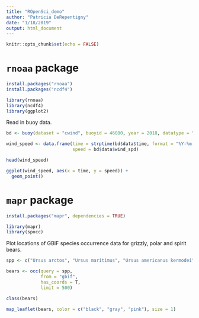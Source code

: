 ```yaml
---
title: "ROpenSci_demo"
author: "Patricia DeRepentigny"
date: "1/18/2019"
output: html_document
---
```


```r
knitr::opts_chunk$set(echo = FALSE)
```

# `rnoaa` package

```r
install.packages("rnoaa")
install.packages("ncdf4")
```

```r
library(rnoaa)
library(ncdf4)
library(ggplot2)
```

Read in buoy data.

```r
bd <- buoy(dataset = "cwind", buoyid = 46080, year = 2018, datatype = "c")
```

```r
wind_speed <- data.frame(time = strptime(bd$data$time, format = "%Y-%m-%dT%TZ"),
                         speed = bd$data$wind_spd)

head(wind_speed)
```

```r
ggplot(wind_speed, aes(x = time, y = speed)) +
  geom_point()
```

# `mapr` package

```r
install.packages("mapr", dependencies = TRUE)
```

```r
library(mapr)
library(spocc)
```

Plot locations of GBIF species occurrence data for grizzly, polar and spirit bears.

```r
spp <- c("Ursus arctos", "Ursus maritimus", "Ursus americanus kermodei")

bears <- occ(query = spp,
             from = "gbif",
             has_coords = T,
             limit = 500)

class(bears)
```

```r
map_leaflet(bears, color = c("black", "gray", "pink"), size = 1)
```

